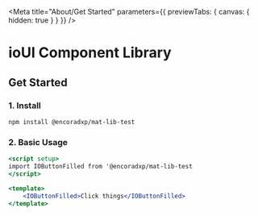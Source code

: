 
<Meta title="About/Get Started" parameters={{ previewTabs: { canvas: { hidden: true } } }} />

# ioUI Component Library
 
## Get Started

### 1. Install

`npm install @encoradxp/mat-lib-test`

### 2. Basic Usage

```jsx
<script setup>
import IOButtonFilled from '@encoradxp/mat-lib-test
</script>

<template>
    <IOButtonFilled>Click things</IOButtonFilled>
</template>
 
```


